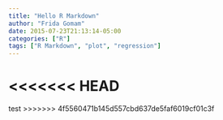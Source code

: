 ```yaml
---
title: "Hello R Markdown"
author: "Frida Gomam"
date: 2015-07-23T21:13:14-05:00
categories: ["R"]
tags: ["R Markdown", "plot", "regression"]
---
```


<<<<<<< HEAD
=======
test
>>>>>>> 4f5560471b145d557cbd637de5faf6019cf01c3f
